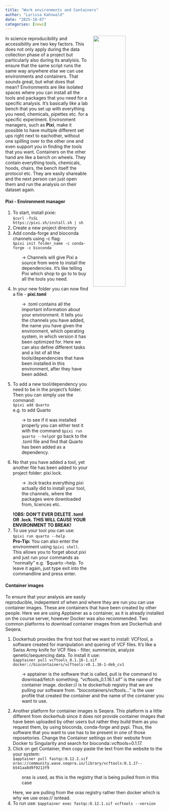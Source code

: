 ```yaml
---
title: "Work environments and Containers"
author: "Larissa Kahnwald"
date: "2025-10-07"
categories: [news]
---
```

![](pixi2025-10-07.png){style="float:right; width:45%; margin:0 0 1rem 1rem;"}

In science reproducibility and accessibility are two key factors. This does not only apply during the data collection phase of a project but particularly also during its analyisis. To ensure that the same script runs the same way anywhere else we can use environments and containers.
That sounds great, but what does that mean? 
Environments are like isolated spaces where you can install all the tools and packages that you need for a specific analysis. It's basically like a lab bench that you set up with everything you need, chemicals, pipettes etc. for a specific experiment. Environment managers, such as **Pixi**, make it possible to have multiple different set ups right next to eachother, without one spilling over to the other one and even support you in finding the tools that you want.
Containers on the other hand are like a bench on wheels. They contain everything tools, chemicals, hoods, chairs, the bench itself the protocol etc. They are easily shareable and the next person can just open them and run the analysis on their dataset again. 

#### Pixi - Environment manager
1. To start, install pixie:  
`$curl -fsSL https://pixi.sh/install.sh | sh` 
2. Create a new project directory
3. Add conda-forge and bioconda channels using -c flag:  
`$pixi init folder_name -c conda-forge -c bioconda`  
<p style="margin-left:2em;"> -> Channels will give Pixi a source from were to install the dependencies. It's like telling Pixi which shop to go to to buy all the tools you need.</p>
4. In your new folder you can now find a file - **pixi.toml**
<p style="margin-left:2em;"> -> .toml contains all the important information about your environment. It tells you the channels you have added, the name you have given the environment, which operating system, in which version it has been optimized for. Here we can also define different tasks and a list of all the tools/dependencies that have been installed in this environment, after they have been added.</p>   
5. To add a new tool/dependency you need to be in the project's folder. Then you can simply use the command:  
`$pixi add Quarto`  
e.g. to add Quarto 
<p style="margin-left:2em;"> -> to see if it was installed properly you can either test it with the command `$pixi run quarto --help`or go back to the .toml file and find that Quarto has been added as a dependency.</p>  
6. No that you have added a tool, yet another file has been added to your project folder: pixi.lock.  
<p style="margin-left:2em;"> -> .lock tracks everything pixi actually did to install your tool, the channels, where the packages were downloaded from, licences etc.</p> 
**!OBS: DON'T EVER DELETE .toml OR .lock. THIS WILL CAUSE YOUR ENVIRONMENT TO BREAK!** 
7. To use your tool you can use:  
`$pixi run quarto --help`   
**Pro-Tip:** You can also enter the environment using 
`$pixi shell`. This allows you to forget about pixi and just run your commands as "normally" e.g. `$quarto --help. To leave it again, just type exit into the commandline and press enter.


#### Container images

To ensure that your analysis are easily reproducible, indepentent of when and where they are run you can use container images. These are containers that have been created by other people. Here we are using Apptainer as a container, as it is already installed on the course server, however Docker was also recommended.
Two common platforms to download container images from are Dockerhub and Seqera.

1. Dockerhub provides the first tool that we want to install: VCFtool, a software created for manipulation and quering of VCF files. It's like a Swiss Army knife for VCF files - filter, summerize, analyze qenetic/sequencing data.
To install it use:  
`$apptainer pull vcftools_0.1.16-1.sif docker://biocontainers/vcftools:v0.1.16-1-deb_cv1`
<p style="margin-left:2em;"> -> apptainer is the software that is called, pull is the command to download/fetch something. "vcftools_0.1.16.1.sif" is the name of the container image. docker:// is te dockerhub registry that we are pulling our software from. "biocontainers/vcftools..." is the user profile that created the container and the name of the container you want to use.</p> 

2. Another platform for container images is Seqera. This platform is a little different from dockerhub since it does not provide container images that have been uploaded by other users but rather they build them as you request them, by using bioconda, conda-forge and pypi. Thus, the software that you want to use has to be present in one of those reposetories. Change the Container settings on their website from Docker to Singularity and search for bioconda::vcftools=0.1.17.
3. Click on get Container, then copy paste the text from the website to the your system:  
`$apptainer pull fastqc:0.12.1.sif oras://community.wave.seqera.io/library/vcftools:0.1.17--b541aa8d9f9213f9`
<p style="margin-left:2em;"> oras is used, as this is the registry that is being pulled from in this case</p>
Here, we are pulling from the oras registry rather then docker which is why we use oras:// isntead.
4. To run use: 
`$apptainer exec fastqc:0.12.1.sif vcftools --version`